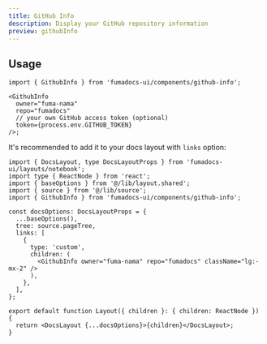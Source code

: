 ```yaml
---
title: GitHub Info
description: Display your GitHub repository information
preview: githubInfo
---
```


<Installation name="github-info" />

## Usage

```tsx
import { GithubInfo } from 'fumadocs-ui/components/github-info';

<GithubInfo
  owner="fuma-nama"
  repo="fumadocs"
  // your own GitHub access token (optional)
  token={process.env.GITHUB_TOKEN}
/>;
```

It's recommended to add it to your docs layout with `links` option:

```tsx title="app/docs/layout.tsx"
import { DocsLayout, type DocsLayoutProps } from 'fumadocs-ui/layouts/notebook';
import type { ReactNode } from 'react';
import { baseOptions } from '@/lib/layout.shared';
import { source } from '@/lib/source';
import { GithubInfo } from 'fumadocs-ui/components/github-info';

const docsOptions: DocsLayoutProps = {
  ...baseOptions(),
  tree: source.pageTree,
  links: [
    {
      type: 'custom',
      children: (
        <GithubInfo owner="fuma-nama" repo="fumadocs" className="lg:-mx-2" />
      ),
    },
  ],
};

export default function Layout({ children }: { children: ReactNode }) {
  return <DocsLayout {...docsOptions}>{children}</DocsLayout>;
}
```
